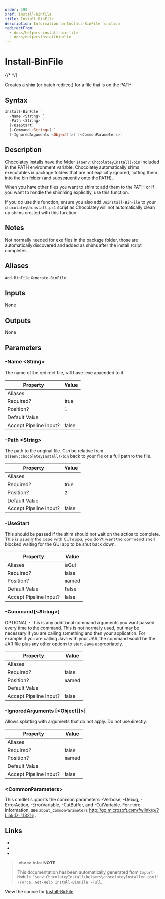 ---
order: 190
xref: install-binfile
title: Install-BinFile
description: Information on Install-BinFile function
redirectFrom:
  - docs/helpers-install-bin-file
  - docs/helpersinstallbinfile
---

# Install-BinFile

{/* <!-- This documentation is automatically generated from https://github.com/chocolatey/choco/blob/master/src/chocolatey.resources/helpers/functions/Install-BinFile.ps1 using https://github.com/chocolatey/choco/blob/master/GenerateDocs.ps1. Contributions are welcome at the original location(s). --> */}

Creates a shim (or batch redirect) for a file that is on the PATH.

## Syntax

~~~powershell
Install-BinFile `
  -Name <String> `
  -Path <String> `
  [-UseStart] `
  [-Command <String>] `
  [-IgnoredArguments <Object[]>] [<CommonParameters>]
~~~

## Description

Chocolatey installs have the folder `$($env:ChocolateyInstall)\bin`
included in the PATH environment variable. Chocolatey automatically
shims executables in package folders that are not explicitly ignored,
putting them into the bin folder (and subsequently onto the PATH).

When you have other files you want to shim to add them to the PATH or
if you want to handle the shimming explicitly, use this function.

If you do use this function, ensure you also add `Uninstall-BinFile` to
your `chocolateyUninstall.ps1` script as Chocolatey will not
automatically clean up shims created with this function.

## Notes

Not normally needed for exe files in the package folder, those are
automatically discovered and added as shims after the install script
completes.

## Aliases

`Add-BinFile`
`Generate-BinFile`


## Inputs

None

## Outputs

None

## Parameters

###  -Name &lt;String&gt;
The name of the redirect file, will have .exe appended to it.

Property               | Value
---------------------- | -----
Aliases                | 
Required?              | true
Position?              | 1
Default Value          | 
Accept Pipeline Input? | false
 
###  -Path &lt;String&gt;
The path to the original file. Can be relative from
`$($env:ChocolateyInstall)\bin` back to your file or a full path to the
file.

Property               | Value
---------------------- | -----
Aliases                | 
Required?              | true
Position?              | 2
Default Value          | 
Accept Pipeline Input? | false
 
###  -UseStart
This should be passed if the shim should not wait on the action to
complete. This is usually the case with GUI apps, you don't want the
command shell blocked waiting for the GUI app to be shut back down.

Property               | Value
---------------------- | -----
Aliases                | isGui
Required?              | false
Position?              | named
Default Value          | False
Accept Pipeline Input? | false
 
###  -Command [&lt;String&gt;]
OPTIONAL - This is any additional command arguments you want passed
every time to the command. This is not normally used, but may be
necessary if you are calling something and then your application. For
example if you are calling Java with your JAR, the command would be the
JAR file plus any other options to start Java appropriately.

Property               | Value
---------------------- | -----
Aliases                | 
Required?              | false
Position?              | named
Default Value          | 
Accept Pipeline Input? | false
 
###  -IgnoredArguments [&lt;Object[]&gt;]
Allows splatting with arguments that do not apply. Do not use directly.

Property               | Value
---------------------- | -----
Aliases                | 
Required?              | false
Position?              | named
Default Value          | 
Accept Pipeline Input? | false
 
### &lt;CommonParameters&gt;

This cmdlet supports the common parameters: -Verbose, -Debug, -ErrorAction, -ErrorVariable, -OutBuffer, and -OutVariable. For more information, see `about_CommonParameters` http://go.microsoft.com/fwlink/p/?LinkID=113216 .


## Links

 * <Xref title="Uninstall-BinFile" value="uninstall-binfile" />
 * <Xref title="Install-ChocolateyShortcut" value="install-chocolateyshortcut" />
 * <Xref title="Install-ChocolateyPath" value="install-chocolateypath" />


<Xref title="Function Reference" value="powershell-reference" />

> :choco-info: **NOTE**
>
> This documentation has been automatically generated from `Import-Module "$env:ChocolateyInstall\helpers\chocolateyInstaller.psm1" -Force; Get-Help Install-BinFile -Full`.

View the source for [Install-BinFile](https://github.com/chocolatey/choco/blob/master/src/chocolatey.resources/helpers/functions/Install-BinFile.ps1)
